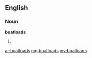 ==English==

===Noun===
'''boatloads'''

# {{plural of|[[boatload]]}}

[[ar:boatloads]]
[[mg:boatloads]]
[[my:boatloads]]